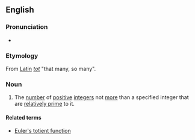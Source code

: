 ==English==
{{wikipedia}}

===Pronunciation===
* {{IPA|/ˈtoʊʃənt/|lang=en}}

===Etymology===
From [[Latin]] ''[[tot#Latin|tot]]'' "that many, so many".

===Noun===
{{en-noun}}

# {{lb|en|mathematics}} The [[number]] of [[positive]] [[integer]]s not [[more]] than a specified integer that are [[relatively prime]] to it.

====Related terms====
* [[Euler's totient function]]